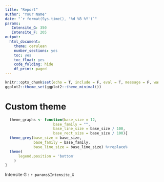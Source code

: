 ```yaml
---
title: "Report"
author: "Your Name"
date: "`r format(Sys.time(), '%d %B %Y')`"
params:
   Intensite_G: 350
   Intensite_F: 205
output:
  html_document:
    theme: cerulean
    number_sections: yes
    toc: yes
    toc_float: yes
    code_folding: hide
    df_print: paged
---
```


```r
knitr::opts_chunk$set(echo = T, include = F, eval = T, message = F, warning = F, cache = T)
ggplot2::theme_set(ggplot2::theme_minimal())
```

# Custom theme {.tabset}
```r
  theme_graphs <- function(base_size = 12,
                      base_family = "",
                      base_line_size = base_size / 100,
                      base_rect_size = base_size / 100){
  theme_grey(base_size = base_size, 
             base_family = base_family,
             base_line_size = base_line_size) %+replace%
  theme(
      legend.position = 'bottom'
    )
}
```

Intensite G  : `r params$Intensite_G`
